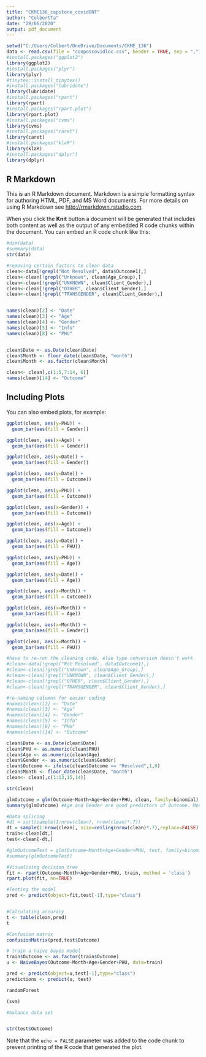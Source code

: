 ---
title: "CKME136_capstone_covidONT"
author: "ColbertTa"
date: "29/06/2020"
output: pdf_document
---

```{r setup, include=FALSE}
setwd("C:/Users/Colbert/OneDrive/Documents/CKME_136")
data <- read.csv(file = "conposcovidloc.csv", header = TRUE, sep = ",")
#install.packages("ggplot2")
library(ggplot2)
#install.packages("plyr")
library(plyr)
#tinytex::install_tinytex()
#install.packages("lubridate")
library(lubridate)
#install.packages("rpart")
library(rpart)
#install.packages("rpart.plot")
library(rpart.plot)
#install.packages("cvms")
library(cvms)
#install.packages("caret")
library(caret)
#install.packages("klaR")
library(klaR)
#install.packages("dplyr")
library(dplyr)
```

## R Markdown

This is an R Markdown document. Markdown is a simple formatting syntax for authoring HTML, PDF, and MS Word documents. For more details on using R Markdown see <http://rmarkdown.rstudio.com>.

When you click the **Knit** button a document will be generated that includes both content as well as the output of any embedded R code chunks within the document. You can embed an R code chunk like this:

```{r data}
#dim(data)
#summary(data)
str(data)

#removing certain factors to clean data
clean<-data[!grepl("Not Resolved", data$Outcome1),]
clean<-clean[!grepl("Unknown", clean$Age_Group),]
clean<-clean[!grepl("UNKNOWN", clean$Client_Gender),]
clean<-clean[!grepl("OTHER", clean$Client_Gender),]
clean<-clean[!grepl("TRANSGENDER", clean$Client_Gender),]


names(clean)[2] <- "Date"
names(clean)[3] <- "Age"
names(clean)[4] <- "Gender"
names(clean)[5] <- "Info"
names(clean)[8] <- "PHU"


clean$Date <- as.Date(clean$Date)
clean$Month <- floor_date(clean$Date, "month")
clean$Month <- as.factor(clean$Month)

clean<- clean[,c(1:5,7:14, 6)]
names(clean)[14] <- "Outcome"

```

## Including Plots

You can also embed plots, for example:

```{r clean, echo=FALSE}
ggplot(clean, aes(y=PHU)) + 
  geom_bar(aes(fill = Gender))

ggplot(clean, aes(x=Age)) + 
  geom_bar(aes(fill = Gender))

ggplot(clean, aes(y=Date)) + 
  geom_bar(aes(fill = Gender))

ggplot(clean, aes(y=Date)) + 
  geom_bar(aes(fill = Outcome))

ggplot(clean, aes(y=PHU)) + 
  geom_bar(aes(fill = Outcome))

ggplot(clean, aes(x=Gender)) + 
  geom_bar(aes(fill = Outcome))

ggplot(clean, aes(x=Age)) + 
  geom_bar(aes(fill = Outcome))

ggplot(clean, aes(y=Date)) + 
  geom_bar(aes(fill = PHU))

ggplot(clean, aes(y=PHU)) + 
  geom_bar(aes(fill = Age))

ggplot(clean, aes(y=Date)) + 
  geom_bar(aes(fill = Age))

ggplot(clean, aes(x=Month)) + 
  geom_bar(aes(fill = Outcome))

ggplot(clean, aes(x=Month)) + 
  geom_bar(aes(fill = Age))

ggplot(clean, aes(x=Month)) + 
  geom_bar(aes(fill = Gender))

ggplot(clean, aes(x=Month)) + 
  geom_bar(aes(fill = PHU))
```

```{r}
#have to re-run the cleaning code, else type conversion doesn't work
#clean<-data[!grepl("Not Resolved", data$Outcome1),]
#clean<-clean[!grepl("Unknown", clean$Age_Group),]
#clean<-clean[!grepl("UNKNOWN", clean$Client_Gender),]
#clean<-clean[!grepl("OTHER", clean$Client_Gender),]
#clean<-clean[!grepl("TRANSGENDER", clean$Client_Gender),]

#re-naming columns for easier coding
#names(clean)[2] <- "Date"
#names(clean)[3] <- "Age"
#names(clean)[4] <- "Gender"
#names(clean)[5] <- "Info"
#names(clean)[8] <- "PHU"
#names(clean)[14] <- "Outcome"

clean$Date <- as.Date(clean$Date)
clean$PHU <- as.numeric(clean$PHU)
clean$Age <- as.numeric(clean$Age)
clean$Gender <- as.numeric(clean$Gender)
clean$Outcome <- ifelse(clean$Outcome == "Resolved",1,0)
clean$Month <- floor_date(clean$Date, "month")
clean<- clean[,c(1:13,15,14)]

str(clean)

glmOutcome = glm(Outcome~Month+Age+Gender+PHU, clean, family=binomial)
summary(glmOutcome) #Age and Gender are good predictors of Outcome. Month is a decent predictor of outcome, but not as significant as age or gender. PHU is not a good predictor with logistic regression because there are too many data points 
```

```{r}
#Data splicing
#dt = sort(sample(1:nrow(clean), nrow(clean)*.7))
dt = sample(1:nrow(clean), size=ceiling(nrow(clean)*.7),replace=FALSE)
train<-clean[dt,]
test<-clean[-dt,]

#glmOutcomeTest = glm(Outcome~Month+Age+Gender+PHU, test, family=binomial)
#summary(glmOutcomeTest)

#Visualising decision tree
fit <- rpart(Outcome~Month+Age+Gender+PHU, train, method = 'class')
rpart.plot(fit, nn=TRUE) 

#Testing the model
pred <- predict(object=fit,test[-1],type="class") 


#Calculating accuracy
t <- table(clean,pred)
t

#Confusion matrix
confusionMatrix(pred,test$Outcome)

# train a naive bayes model
train$Outcome <- as.factor(train$Outcome)
u <- NaiveBayes(Outcome~Month+Age+Gender+PHU, data=train)

pred <- predict(object=u,test[-1],type="class")
predictions <- predict(u, test)

randomForest

(svm)

#balance data set


str(test$Outcome)
```

Note that the `echo = FALSE` parameter was added to the code chunk to prevent printing of the R code that generated the plot.
